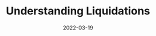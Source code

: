 ---
title: "Understanding Liquidations"
date: "2022-03-19"
category: "getting-started"
featured: true
hero_image: "./pai.png"
hero_image_alt: null
mini_description: "Understand the PAI stable coin and how to utilize it to maximize your yield"
---